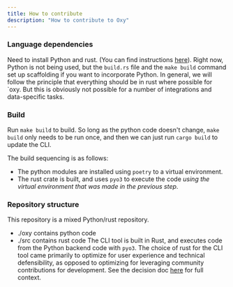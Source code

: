 ```yaml
---
title: How to contribute
description: "How to contribute to Oxy"
---
```


### Language dependencies

Need to install Python and rust. (You can find instructions [here](../quickstart)). Right now, Python is not being used, but the `build.rs` file and the `make build` command set up scaffolding if you want to incorporate Python. In general, we will follow the principle that everything should be in rust where possible for `oxy. But this is obviously not possible for a number of integrations and data-specific tasks.

### Build

Run `make build` to build.
So long as the python code doesn't change, `make build` only needs to be run once, and then we can just run `cargo build` to update the CLI.

The build sequencing is as follows:

- The python modules are installed using `poetry` to a virtual environment.
- The rust crate is built, and uses `pyo3` to execute the code _using the virtual environment that was made in the previous step_.

### Repository structure

This repository is a mixed Python/rust repository.

- ./oxy contains python code
- ./src contains rust code
  The CLI tool is built in Rust, and executes code from the Python backend code with `pyo3`. The choice of rust for the CLI tool came primarily to optimize for user experience and technical defensibility, as opposed to optimizing for leveraging community contributions for development. See the decision doc [here](https://www.notion.so/hyperquery/Why-Rust-for-CLI-front-end-10c13791d2b580f2afe2c9b2d2c663ea) for full context.
